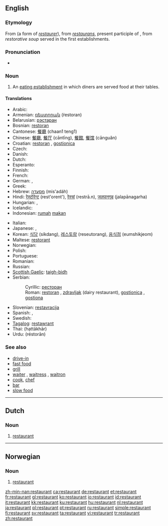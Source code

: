 {{also|Restaurant}}
==English==
{{wikipedia}}

===Etymology===
From {{etyl|fr}} (a form of ''[[restaurer]]''), from {{etyl|la}} ''[[restaurans]]'', present participle of {{term|restaurare||restore|lang=la}}, from ''restorative soup'' served in the first establishments.

===Pronunciation===
* {{IPA|/ɹɛstəɹɒnt/}}

===Noun===
{{en-noun}}

# An [[eating establishment]] in which diners are served food at their tables.

====Translations====
{{trans-top|an eating establishment in which diners are served food at their tables}}
* Arabic: {{Arab|[[مطعم|مَطْعَم]]}} {{IPAchar|(máʈʕam)}} {{m}}
* Armenian: [[ռեստորան]] (ṙestoran)
* Belarusian: [[рэстаран]] {{m}}
* Bosnian: [[restoran]] {{m}}
* Cantonese: [[餐廳]] (chaan1 teng1)
* Chinese: [[餐廳]], [[餐厅]] (cāntīng), [[餐館]], [[餐馆]] (cānguǎn)
* Croatian: [[restoran]] {{m}}, [[gostionica]] {{f}}
* Czech: {{t-|cs|restaurace|f}}
* Danish: {{t-|da|restaurant|c}}
* Dutch: {{t+|nl|restaurant|n}}
* Esperanto: {{t-|eo|restoracio|xs=Esperanto}}
* Finnish: {{t+|fi|ravintola}}
* French: {{t+|fr|restaurant|m}}
* German: {{t+|de|Restaurant|n}}, {{t+|de|Gaststätte|f}}
* Greek: {{t+|el|εστιατόριο|n|tr=estiatório|sc=Grek}}
* Hebrew: [[מסעדה]] (mis'adáh) {{f}}
* Hindi: [[रेस्टोरेन्ट]] (rest'orent'), [[रेस्त्रां]] (restrā.n), [[जलपानगृह]] (jalapānagarha)
* Hungarian: {{t+|hu|étterem}}, {{t+|hu|vendéglő}}
* Icelandic: {{t+|is|veitingahús|n}}
* Indonesian: [[rumah]] [[makan]]
{{trans-mid}}
* Italian: {{t+|it|ristorante|m}}
* Japanese: {{t-|ja|レストラン|tr=resutoran|sc=Jpan}}, {{t+|ja|食堂|tr=shokudō|sc=Jpan}}
* Korean: [[식당]] (sikdang), [[레스토랑]] (reseutorang), [[음식점]] (eumshikjeom)
* Maltese: [[restorant]] {{m}}
* Norwegian: {{t-|no|restaurant|m}}
* Polish: {{t+|pl|restauracja|f}}
* Portuguese: {{t+|pt|restaurante|m}}
* Romanian: {{t-|ro|restaurant|n}}
* Russian: {{t+|ru|ресторан|m|tr=restorán|sc=Cyrl}}
* [[Scottish Gaelic]]: [[taigh-bìdh]] {{m}}
* Serbian:
*: Cyrillic: [[ресторан#Serbian|ресторан]] {{m}}
*: Roman: [[restoran#Serbian|restoran]] {{m}}, [[zdravljak]] (dairy restaurant), [[gostionica]] {{f}}, [[gostiona]] {{f}}
* Slovenian: [[restavracija]]
* Spanish: {{t+|es|restaurante|m}}, {{t-|es|restorán|m}}
* Swedish: {{t+|sv|restaurang|c}}
* [[Tagalog]]: [[restawrant]]
* Thai: {{Thai|[[ภัตตาคาร]]}} (hạttākhār)
* Urdu: {{ur-Arab|[[ریستوران]]}} (réstorān)
{{trans-bottom}}

===See also===
* [[drive-in]]
* [[fast food]]
* [[grill]]
* [[waiter]] {{m}},  [[waitress]] {{f}}, [[waitron]]
* [[cook]], [[chef]]
* [[bar]]
* [[slow food]]

----

==Dutch==
{{wikipedia|lang=nl}}

===Noun===
{{nl-noun|g=n|pl=restaurants}}

# [[#English|restaurant]]

----

==Norwegian==

===Noun===
{{no-noun-m1|restaurant}}

# [[#English|restaurant]]

[[zh-min-nan:restaurant]]
[[ca:restaurant]]
[[de:restaurant]]
[[et:restaurant]]
[[fr:restaurant]]
[[gl:restaurant]]
[[ko:restaurant]]
[[io:restaurant]]
[[id:restaurant]]
[[it:restaurant]]
[[kk:restaurant]]
[[ku:restaurant]]
[[hu:restaurant]]
[[nl:restaurant]]
[[ja:restaurant]]
[[pl:restaurant]]
[[pt:restaurant]]
[[ru:restaurant]]
[[simple:restaurant]]
[[fi:restaurant]]
[[sv:restaurant]]
[[ta:restaurant]]
[[vi:restaurant]]
[[tr:restaurant]]
[[zh:restaurant]]